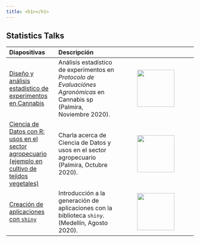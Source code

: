 ```yaml
---
title: <h1></h1>
---
```


## <tyear>Statistics Talks </tyear>

| Diapositivas | Descripción | |
| :--- | :---- | :----: |
| [Diseño y análisis estadístico de experimentos en Cannabis](https://edimer.github.io/talks/Cannabis-Statistics-Palmira/Cannabis-Statistics-Palmira.html) | Análisis estadístico de experimentos en *Protocolo de Evaluaciónes Agronómicas* en Cannabis sp (Palmira, Noviembre 2020). |  <img src="images/img_documents/img5.png" height = 100> |
| [Ciencia de Datos con R: usos en el sector agropecuario (ejemplo en cultivo de tejidos vegetales)](https://edimer.github.io/talks/R-Unal-Palmira/diapositivas/slides-unal-palmira.html) | Charla acerca de Ciencia de Datos y usos en el sector agropecuario (Palmira, Octubre 2020). |  <img src="images/img_documents/img65.png" height = 100> |
| [Creación de aplicaciones con `shiny`](https://edimer.github.io/talks/IntroShiny_Unal2020/01_Diapositivas.html) | Introducción a la generación de aplicaciones con la biblioteca `shiny`. (Medellín, Agosto 2020). |  <img src="images/img_documents/explorer3.png" height = 100> |
